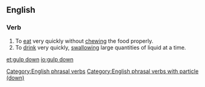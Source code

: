 ==English==

===Verb===
{{head|en|verb}}

# To [[eat]] very quickly without [[chewing]] the food properly.
# To [[drink]] very quickly, [[swallowing]] large quantities of liquid at a time.

[[Category:English phrasal verbs]]
[[Category:English phrasal verbs with particle (down)]]

[[et:gulp down]]
[[io:gulp down]]